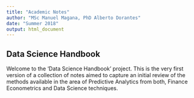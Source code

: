 ```yaml
---
title: "Academic Notes"
author: "MSc Manuel Magana, PhD Alberto Dorantes"
date: "Summer 2018"
output: html_document
---
```


## Data Science Handbook

Welcome to the 'Data Science Handbook' project. This is the very first version of a collection of notes aimed to capture an initial review of the methods available in the area of Predictive Analytics from both, Finance Econometrics and Data Science techniques.
